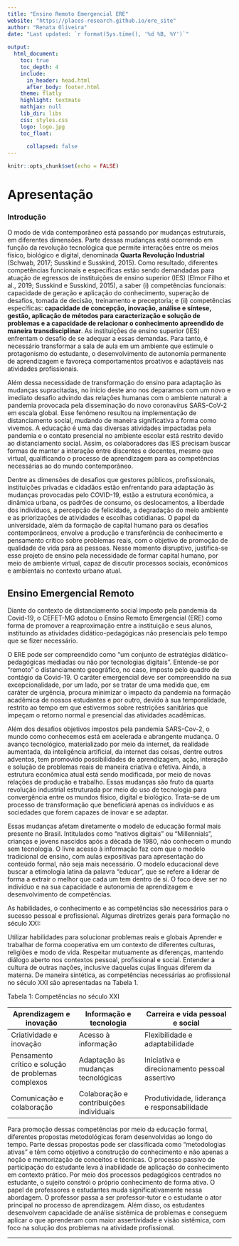 ```yaml
---
title: "Ensino Remoto Emergencial ERE"
website: "https://places-research.github.io/ere_site"
author: "Renata Oliveira"
date: "Last updated: `r format(Sys.time(), '%d %B, %Y')`"
    
output:
  html_document:
    toc: true
    toc_depth: 4
    include:
      in_header: head.html
      after_body: footer.html
    theme: flatly
    highlight: textmate
    mathjax: null
    lib_dir: libs
    css: styles.css
    logo: logo.jpg
    toc_float:
      
      collapsed: false
---
```


```r
knitr::opts_chunk$set(echo = FALSE)
```

# Apresentação

### Introdução {-}
:::justa
O modo de vida contemporâneo está passando por mudanças estruturais, em diferentes dimensões. Parte dessas mudanças está ocorrendo em função da revolução tecnológica que permite interações entre os meios físico, biológico e digital, denominada **Quarta Revolução Industrial** (Schwab, 2017; Susskind e Susskind, 2015). Como resultado, diferentes competências funcionais e específicas estão sendo demandadas para atuação de egressos de instituições de ensino superior (IES) (Elmor Filho et al., 2019; Susskind e Susskind, 2015), a saber (i) competências funcionais: capacidade de geração e aplicação do conhecimento, superação de desafios, tomada de decisão, treinamento e preceptoria; e (ii) competências específicas: **capacidade de concepção, inovação, análise e síntese, gestão, aplicação de métodos para caracterização e solução de problemas e a capacidade de relacionar o conhecimento apreendido de maneira transdisciplinar**. As instituições de ensino superior (IES) enfrentam o desafio de se adequar a essas demandas. Para tanto, é necessário transformar a sala de aula em um ambiente que estimule o protagonismo do estudante, o desenvolvimento de autonomia permanente de aprendizagem e favoreça comportamentos proativos e adaptáveis nas atividades profissionais.   

Além dessa necessidade de transformação do ensino para adaptação às mudanças supracitadas, no início deste ano nos deparamos com um novo e imediato desafio advindo das relações humanas com o ambiente natural: a pandemia provocada pela disseminação do novo coronavírus SARS-CoV-2 em escala global. Esse fenômeno resultou na implementação de distanciamento social, mudando de maneira significativa a forma como vivemos. A educação é uma das diversas atividades impactadas pela pandemia e o contato presencial no ambiente escolar está restrito devido ao distanciamento social. Assim, os colaboradores das IES precisam buscar formas de manter a interação entre discentes e docentes, mesmo que virtual, qualificando o processo de aprendizagem para as competências necessárias ao do mundo contemporâneo. 

Dentre as dimensões de desafios que gestores públicos, profissionais, instituições privadas e cidadãos estão enfrentando para adaptação às mudanças provocadas pelo COVID-19, estão a estrutura econômica, a dinâmica urbana, os padrões de consumo, os deslocamentos, a liberdade dos indivíduos, a percepção de felicidade, a degradação do meio ambiente e as priorizações de atividades e escolhas cotidianas. O papel da universidade, além da formação de capital humano para os desafios contemporâneos, envolve a produção e transferência de conhecimento e pensamento crítico sobre problemas reais, com o objetivo de promoção de qualidade de vida para as pessoas. Nesse momento disruptivo, justifica-se esse projeto de ensino pela necessidade de formar capital humano, por meio de ambiente virtual, capaz de discutir processos sociais, econômicos e ambientais no contexto urbano atual. 
:::

## Ensino Emergencial Remoto
:::justa
Diante do contexto de distanciamento social imposto pela pandemia da Covid-19, o CEFET-MG adotou o Ensino Remoto Emergencial (ERE) como forma de promover a reaproximação entre a instituição e seus alunos, instituindo as atividades didático-pedagógicas não presenciais pelo tempo que se fizer necessário.

O ERE pode ser compreendido como “um conjunto de estratégias didático-pedagógicas mediadas ou não por tecnologias digitais”. Entende-se por “remoto” o distanciamento geográfico, no caso, imposto pelo quadro de contágio da Covid-19. O caráter emergencial deve ser compreendido na sua excepcionalidade, por um lado, por se tratar de uma medida que, em caráter de urgência, procura minimizar o impacto da pandemia na formação acadêmica de nossos estudantes e por outro, devido à sua temporalidade, restrito ao tempo em que estivermos sobre restrições sanitárias que impeçam o retorno normal e presencial das atividades acadêmicas.

Além dos desafios objetivos impostos pela pandemia SARS-Cov-2, o mundo como conhecemos está em acelerada e abrangente mudança. O avanço tecnológico, materializado por meio da internet, da realidade aumentada, da inteligência artificial, da internet das coisas, dentre outros adventos, tem promovido possibilidades de aprendizagem, ação, interação e solução de problemas reais de maneira criativa e efetiva. Ainda, a estrutura econômica atual está sendo modificada, por meio de novas relações de produção e trabalho. Essas mudanças são fruto da quarta revolução industrial estruturada por meio do uso de tecnologia para convergência entre os mundos físico, digital e biológico. Trata-se de um processo de transformação que beneficiará apenas os indivíduos e as sociedades que forem capazes de inovar e se adaptar.

Essas mudanças afetam diretamente o modelo de educação formal mais presente no Brasil. Intitulados como “nativos digitais” ou “Millennials”, crianças e jovens nascidos após a década de 1980, não conhecem o mundo sem tecnologia. O livre acesso à informação faz com que o modelo tradicional de ensino, com aulas expositivas para apresentação do conteúdo formal, não seja mais necessário. O modelo educacional deve buscar a etimologia latina da palavra “educar”, que se refere a liderar de forma a extrair o melhor que cada um tem dentro de si. O foco deve ser no indivíduo e na sua capacidade e autonomia de aprendizagem e desenvolvimento de competências.

As habilidades, o conhecimento e as competências são necessários para o sucesso pessoal e profissional. Algumas diretrizes gerais para formação no século XXI:

Utilizar habilidades para solucionar problemas reais e globais
Aprender e trabalhar de forma cooperativa em um contexto de diferentes culturas, religiões e modo de vida. Respeitar mutuamente as diferenças, mantendo diálogo aberto nos contextos pessoal, profissional e social.
Entender a cultura de outras nações, inclusive daquelas cujas línguas diferem da materna.
De maneira sintética, as competências necessárias ao profissional no século XXI são apresentadas na Tabela 1. 
:::

Tabela 1: Competências no século XXI

Aprendizagem e inovação |Informação e tecnologia|Carreira e vida pessoal e social
------------------------|-----------------------|--------------------------------
Criatividade e inovação |Acesso à informação|Flexibilidade e adaptabilidade
Pensamento crítico e solução de problemas complexos|Adaptação às mudanças tecnológicas|Iniciativa e direcionamento pessoal assertivo
Comunicação e colaboração|Colaboração e contribuições individuais|Produtividade, liderança e responsabilidade
:::justa
Para promoção dessas competências por meio da educação formal, diferentes propostas metodológicas foram desenvolvidas ao longo do tempo. Parte dessas propostas pode ser classificada como "metodologias ativas" e têm como objetivo a construção do conhecimento e não apenas a noção e memorização de conceitos e técnicas. O processo passivo de participação do estudante leva à inabilidade de aplicação do conhecimento em contexto prático. Por meio dos processos pedagógicos centrados no estudante, o sujeito constrói o próprio conhecimento de forma ativa. O papel de professores e estudantes muda significativamente nessa abordagem. O professor passa a ser professor-tutor e o estudante o ator principal no processo de aprendizagem. Além disso, os estudantes desenvolvem capacidade de análise sistêmica de problemas e conseguem aplicar o que aprenderam com maior assertividade e visão sistêmica, com foco na solução dos problemas na atividade profissional. 
:::

----
   
